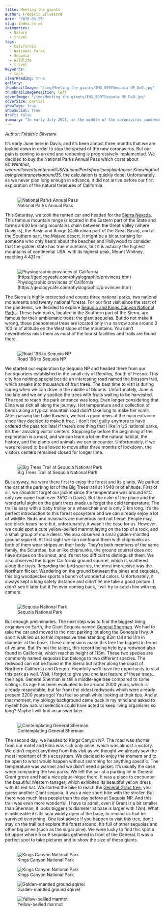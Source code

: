 ```yaml
---
title: Meeting the giants
author: Frédéric Silvestre
date: '2020-06-25'
slug: index.en-us
categories:
  - Nature
  - travel
tags:
  - California
  - National Parks
  - Sequoia
  - Wildlife
  - travel
keywords:
  - tech
clearReading: true
gallery:
thumbnailImage: "/img/Meeting the giants/IMG_5097Sequoia NP_DxO.jpg"
thumbnailImagePosition: left
coverImage: "/img/Meeting the giants/IMG_5097Sequoia NP_DxO.jpg"
coverSize: partial
showTags: true
showSocial: true
draft: false
summary: "In early July 2021, in the middle of the coronavirus pandemic, we could eventually visit Sequoia National Park and Kings Canyon National Park to observe the oldest living organis on Earth." 
---
```


*Author: Frédéric Silvestre*

It’s early June here in Davis, and it’s been almost three months that we are locked down in order to stop the spread of the new coronavirus. But our pain is coming to an end and reopening is progressively implemented. We decided to buy the National Parks Annual Pass which costs about 80$. With that, we are allowed to enter in all US National Parks for all people in the car. Knowing that a single entrance is around 35$, the calculation is quickly done. Unfortunately, as we never plan long enough in advance, it did not arrive before our first exploration of the natural treasures of California.  
&nbsp;


![National Parks Annual Pass](/post/2021-03-22-meeting-the-giants/index.en-us_files/pass.jpg)


This Saturday, we took the rented car and headed for the [Sierra Nevada](https://en.wikipedia.org/wiki/Sierra_Nevada). This famous mountain range is located in the Eastern part of the State and forms a 640 km long mountains chain between the Great Valley (where Davis is), the Basin and Range (Californian part of the Great Basin), and at the Southern part, the Mojave desert. It might be a bit surprising for someone who only heard about the beaches and Hollywood to consider that the golden state has true mountains, but it is actually the highest mountains of continental USA, with its highest peak, Mount Whitney, reaching 4 421 m !  
&nbsp;

![Physiographic provinces of California (https://geologycafe.com/physiographic/provinces.htm)](/post/2021-03-22-meeting-the-giants/index.en-us_files/Physiography.jpg)


The Sierra is highly protected and counts three national parks, two national monuments and twenty national forests. For our first visit since the start of the pandemic, we decided to explore [Sequoia and Kings Canyon National Parks](https://www.nps.gov/seki/index.htm). These twin parks, located in the Southern part of the Sierra, are famous for their emblematic trees: the giant sequoias. But do not make it wrong, these phenomenal trees are located only in a narrow zone around 2 100 m of altitude on the West slope of the mountains. You can’t nevertheless miss them as most of the tourist facilities and trails are found there.  
&nbsp;

![Road 198 to Sequoia NP](/post/2021-03-22-meeting-the-giants/index.en-us_files/IMG_5171Sequoia NP_DxO70.jpg)

We started our exploration by Sequoia NP and headed there from our headquarters established in the small city of Reedley, South of Fresno. This city has nothing special beside an interesting road named the blossom trail, which sneaks into thousands of fruit trees. The best time to visit is during spring when we can drive in the middle of blooms. Unfortunately, June is too late and we only spotted the trees with fruits waiting to be harvested. The road to reach the park entrance was long. Even longer considering that Elina was sick all along the journey. Hot temperature and a collection of bends along a typical mountain road didn’t take long to make her vomit. After passing the Lake Kaweah, we had a good news at the main entrance since they decided to make it free. I don’t feel guilty anymore to have ordered the pass too late! If there’s one thing that I like in US national parks, it’s their amazing visitor centers. Stopping by before the beginning of the exploration is a must, and we can learn a lot on the natural habitat, the history, and the plants and animals we can encounter. Unfortunately, if we were relieved to be allowed to move after three months of lockdown, the visitors centers remained closed for longer time.  
&nbsp;

![Big Trees Trail at Sequoia National Park](/post/2021-03-22-meeting-the-giants/index.en-us_files/IMG_5042Sequoia NP_DxO70.jpg)

But anyway, we were there first to enjoy the forest and its giants. We parked the car at the parking lot of the Big Trees trail at 1 940 m of altitude. First of all, we shouldn’t forget our jacket since the temperature was around 8°C only (we came from over 35°C in Davis). But the calm of the place and the wonderful sight on the giant trees made us forget the cold temperature. The trail is easy with a baby trolley or a wheelchair and is only 2 km long. It’s the perfect introduction to this forest ecosystem and we can already enjoy a lot of wildlife. Birds and mammals are numerous and not fierce. People may see black bears here but, unfortunately, it wasn’t the case for us. However, we could spot a cute yellow-bellied marmot laying on the top of a rock, and a small group of mule deers. We also observed a small golden-mantled ground squirrel. At first sight we can confound them with chipmunks as both of them wear stripes on their body. They’re both members of the same family, the Sciuridae, but unlike chipmunks, the ground squirrel does not have stripes on the snout, and it’s not too difficult to distinguish them. We also observed the bigger California ground squirrel, which is scattered along the trails. Regarding the bird species, the most impressive was the Northern flicker. Wandering on the ground between the pines and sequoias, this big woodpecker sports a bunch of wonderful colors. Unfortunately, it always kept a long safety distance and didn’t let me take a good picture. I didn’t see it later but if I’m ever coming back, I will try to catch him with my camera.  
&nbsp;

![Sequoia National Park](/post/2021-03-22-meeting-the-giants/index.en-us_files/IMG_5097Sequoia NP_DxO70.jpg)

But enough preliminaries. The next step was to find the biggest living organism on Earth, the Giant Sequoia named [General Sherman](https://www.nps.gov/seki/learn/nature/sherman.htm). We had to take the car and moved to the next parking lot along the Generals Hwy. A short walk led us to this impressive tree: standing 83m tall and 11m in diameter at the base. These dimensions make this tree the biggest in terms of volume. But it’s not the tallest, this record being held by a redwood also found in California, which reaches height of 115m. These two species are commonly named sequoias but belongs to two different species. The redwood can not be found in the Sierra but rather along the coast of Northern California and Oregon. Hopefully we’ll have the opportunity to visit this park as well. Wait, I forgot to give you one last feature of these trees…their age. General Sherman is still a middle-age tree compared to some siblings. Its age has been evaluated to be around 2000 years, which is already respectable, but far from the oldest redwoods which were already present 3200 years ago! You feel so small while looking at their tips. And at that moment, my biology background came back in my mind and asked to myself how natural selection could have acted to keep living organisms so long? Maybe I will find an answer later.  
&nbsp;

![Contemplating General Sherman](/post/2021-03-22-meeting-the-giants/index.en-us_files/IMG_5104Sequoia NP_DxO70.jpg)


The second day, we headed to Kings Canyon NP. The road was shorter from our motel and Elina was sick only once, which was almost a victory. We didn’t expect anything from this visit as we thought we already saw the most important of this ecosystem. We decided to enjoy the moment and to be open to what would happen without searching for anything specific. The temperature was warmer and we didn’t need a jacket. It’s usually the case when comparing the two parks. We left the car at a parking lot in General Grant grove and had a nice pique-nique there. It was a place to encounter the beautiful Western tanager, which exhibited its beautiful yellow dress with its red hat. We started the hike to reach the [General Grant tree](https://www.nps.gov/seki/learn/nature/grant.htm), you guess another Giant sequoia. It was a nice short hike with the stroller. But there was much less people than the day before at Sequoia NP. And this trail was even more wonderful. I have to admit, even if Grant is a bit smaller than Sherman, it looks bigger (its diameter at base is larger with 12m). What is noticeable it’s its scar widely open at the base, to remind us that he survived everything. One last advice if you happen to visit this tree, don’t stay on the trail but explore the forest around. It’s full of other sequoias and other big pines (such as the sugar pine). We were lucky to find this spot a bit upper where 5 or 6 sequoias gathered in front of the General. It was a perfect spot to take pictures and to show the size of these giants.  
&nbsp;

![Kings Canyon National Park](/post/2021-03-22-meeting-the-giants/index.en-us_files/IMG_5422Sequoia NP_DxO70.jpg)

![Kings Canyon National Park](/post/2021-03-22-meeting-the-giants/index.en-us_files/IMG_5109Sequoia NP_DxO70.jpg)

![Golden-mantled ground sqirrel](/post/2021-03-22-meeting-the-giants/index.en-us_files/IMG_5085Sequoia NP_DxO.jpg)

![Yellow-bellied marmot](/post/2021-03-22-meeting-the-giants/index.en-us_files/IMG_5049Sequoia NP_DxO.jpg)



